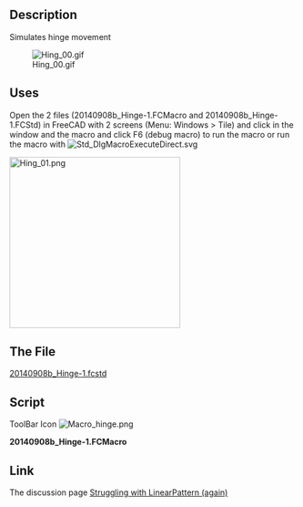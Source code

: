 <languages/>
{{Macro
|Name=Simulates hinge movement
|Icon=Macro hinge.png
|Description=Hinge simulation.
|Author=Mario52
|Version=1.0
|Date=2014-09-09
|FCVersion=All
|Download=The File [https://forum.freecad.org/download/file.php?id=7628 20140908b_Hinge-1.fcstd]<br />[https://wiki.freecad.org/images/a/a8/Macro_hinge.png ToolBar Icon]
}}

==Description==
Simulates hinge movement

[[File:Hing_00.gif]]

==Uses==

Open the 2 files (20140908b_Hinge-1.FCMacro and 20140908b_Hinge-1.FCStd) in FreeCAD with 2 screens (Menu: Windows > Tile) and click in the window and the macro and click F6 (debug macro) to run the macro or run the macro with [[File:Std_DlgMacroExecuteDirect.svg]] 

[[File:Hing_01.png|left|300px]]{{clear}}

==The File==
[https://forum.freecad.org/download/file.php?id=7628 20140908b_Hinge-1.fcstd]
==Script==
ToolBar Icon [[Image:Macro_hinge.png]]

'''20140908b_Hinge-1.FCMacro'''

{{MacroCode|code=
import FreeCAD, FreeCADGui, Draft, Part
from FreeCAD import Base
import time

ii = 0
pas = 0
for ii2 in range(180):
    if pas == 0:
        if ii > 90:
            pas = 1
        ii += 5
    else:
        if ii < 1:
            pas = 0
        ii -= 5
   
    App.getDocument("_0140908b_Hinge_1").Fusion.Placement=App.Placement(App.Vector(0,0,0), App.Rotation(App.Vector(0,0,1),ii), App.Vector(44.4,6.9,0))
    App.Console.PrintMessage(str(ii2)+"  " + str(ii)+"  " + str(pas) +"\n")
    Gui.updateGui()
    time.sleep(0) #modify the time here

}}


==Link==
The discussion page [https://forum.freecad.org/viewtopic.php?f=3&t=7606&p=62086#p62086 Struggling with LinearPattern (again)]
{{clear}}
